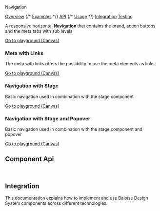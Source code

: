 
<bal-doc-banner id="story--components-navigation--basic">Navigation</bal-doc-banner>

<bal-doc-tabs>
  <a href="#story--components-accordion--basic">Overview</a>
  {/* <a href="#examples">Examples</a> */}
  <a href="#component-api">API</a>
  {/* <a href="#usage">Usage</a> */}
  <a href="#integration">Integration</a>
  <a href="#testing">Testing</a>
</bal-doc-tabs>

<bal-doc-lead>A responsive horizontal <b>Navigation</b> that contains the brand, action buttons and the meta tabs with sub levels </bal-doc-lead>

<Canvas withSource="open">
  <Story id="components-navigation--basic" />
</Canvas>

<bal-doc-app>
  <bal-button-group class="mb-6" position="center">
    <a class="button is-primary" href="?path=/story/components-navigation--basic">
      Go to playground (Canvas)
    </a>
  </bal-button-group>
</bal-doc-app>

### Meta with Links

The meta with links offers the possibility to use the meta elements as links

<Canvas>
  <Story id="components-navigation--meta-with-links" />
</Canvas>

<bal-doc-app>
  <bal-button-group class="mb-6" position="center">
    <a class="button is-primary" href="?path=/story/components-navigation--meta-with-links">
      Go to playground (Canvas)
    </a>
  </bal-button-group>
</bal-doc-app>

### Navigation with Stage

Basic navigation used in combination with the stage component

<Canvas>
  <Story id="components-navigation--with-stage" />
</Canvas>

<bal-doc-app>
  <bal-button-group class="mb-6" position="center">
    <a class="button is-primary" href="?path=/story/components-navigation--with-stage">
      Go to playground (Canvas)
    </a>
  </bal-button-group>
</bal-doc-app>

### Navigation with Stage and Popover

Basic navigation used in combination with the stage component and popover

<Canvas>
  <Story id="components-navigation--with-popover" />
</Canvas>

<bal-doc-app>
  <bal-button-group class="mb-6" position="center">
    <a class="button is-primary" href="?path=/story/components-navigation--with-popover">
      Go to playground (Canvas)
    </a>
  </bal-button-group>
</bal-doc-app>

## Component Api

<Description markdown={readme} />

<br />

## Integration

This documentation explains how to implement and use Baloise Design System components across different technologies.

<bal-doc-link-list>
  <a href="?path=/docs/getting-started-html5-overview--page">
    <bal-doc-link-list-item template="html5"></bal-doc-link-list-item>
  </a>
  <a href="?path=/docs/getting-started-vue-overview--page">
    <bal-doc-link-list-item template="vue"></bal-doc-link-list-item>
  </a>
  <a href="?path=/docs/getting-started-angular-overview--page">
    <bal-doc-link-list-item template="angular"></bal-doc-link-list-item>
  </a>
  <a href="?path=/docs/getting-started-react-overview--page">
    <bal-doc-link-list-item template="react"></bal-doc-link-list-item>
  </a>
</bal-doc-link-list>


<Description markdown={testing} />

<bal-doc-github link="/components/bal-navigation/stories/bal-navigation.docs.mdx"></bal-doc-github>
